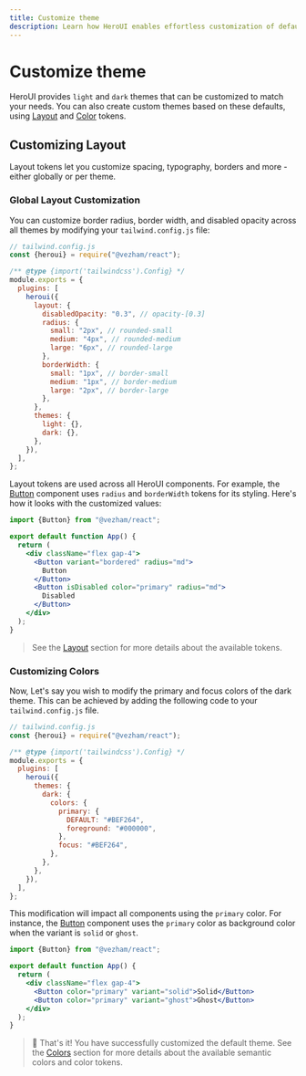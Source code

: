 ```yaml
---
title: Customize theme
description: Learn how HeroUI enables effortless customization of default themes.
---
```


# Customize theme

HeroUI provides `light` and `dark` themes that can be customized to match your needs. You can also create custom themes based on these defaults, using [Layout](/docs/customization/layout) and [Color](/docs/customization/colors) tokens.

<CarbonAd/>

## Customizing Layout

Layout tokens let you customize spacing, typography, borders and more - either globally or per theme.

### Global Layout Customization

You can customize border radius, border width, and disabled opacity across all themes by modifying your `tailwind.config.js` file:

```js {9-19}
// tailwind.config.js
const {heroui} = require("@vezham/react");

/** @type {import('tailwindcss').Config} */
module.exports = {
  plugins: [
    heroui({
      layout: {
        disabledOpacity: "0.3", // opacity-[0.3]
        radius: {
          small: "2px", // rounded-small
          medium: "4px", // rounded-medium
          large: "6px", // rounded-large
        },
        borderWidth: {
          small: "1px", // border-small
          medium: "1px", // border-medium
          large: "2px", // border-large
        },
      },
      themes: {
        light: {},
        dark: {},
      },
    }),
  ],
};
```

Layout tokens are used across all HeroUI components. For example, the [Button](/docs/components/button) component uses `radius` and `borderWidth` tokens for its styling. Here's how it looks with the customized values:


```jsx
import {Button} from "@vezham/react";

export default function App() {
  return (
    <div className="flex gap-4">
      <Button variant="bordered" radius="md">
        Button
      </Button>
      <Button isDisabled color="primary" radius="md">
        Disabled
      </Button>
    </div>
  );
}
```

<Spacer y={4} />


<CodeDemo title="Custom layout example" showEditor={false} files={customLayout} />

> See the [Layout](/docs/customization/layout#default-layout) section for more details about the available tokens.

### Customizing Colors

Now, Let's say you wish to modify the primary and focus colors of the dark theme. This can 
be achieved by adding the following code to your `tailwind.config.js` file.

```js {10-16}
// tailwind.config.js
const {heroui} = require("@vezham/react");

/** @type {import('tailwindcss').Config} */
module.exports = {
  plugins: [
    heroui({
      themes: {
        dark: {
          colors: {
            primary: {
              DEFAULT: "#BEF264",
              foreground: "#000000",
            },
            focus: "#BEF264",
          },
        },
      },
    }),
  ],
};
```

This modification will impact all components using the `primary` color. For instance, 
the [Button](/docs/components/button) component uses the `primary` color as background color when the 
variant is `solid` or `ghost`.

```jsx
import {Button} from "@vezham/react";

export default function App() {
  return (
    <div className="flex gap-4">
      <Button color="primary" variant="solid">Solid</Button>
      <Button color="primary" variant="ghost">Ghost</Button>
    </div>
  );
}
```

<Spacer y={4} />


<CodeDemo title="Custom colors example" showEditor={false} files={customColors} />

> 🎉 That's it! You have successfully customized the default theme. See the [Colors](/docs/customization/colors) 
> section for more details about the available semantic colors and color tokens. 
